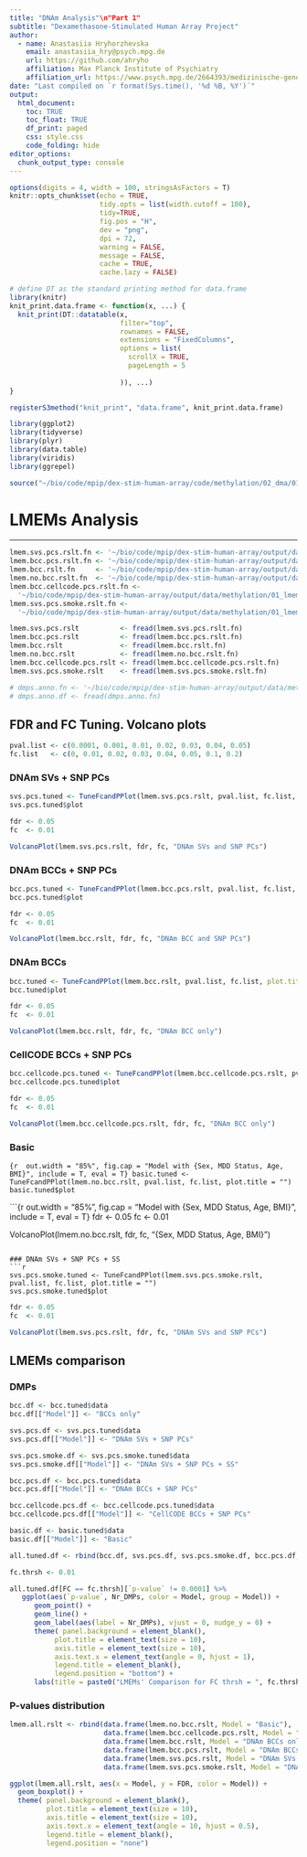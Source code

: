 ```yaml
---
title: "DNAm Analysis"\n"Part 1"
subtitle: "Dexamethasone-Stimulated Human Array Project"
author: 
  - name: Anastasiia Hryhorzhevska
    email: anastasiia_hry@psych.mpg.de
    url: https://github.com/ahryho
    affiliation: Max Planck Institute of Psychiatry
    affiliation_url: https://www.psych.mpg.de/2664393/medizinische-genomforschung
date: "Last compiled on `r format(Sys.time(), '%d %B, %Y')`"
output:
  html_document:
    toc: TRUE
    toc_float: TRUE
    df_print: paged
    css: style.css
    code_folding: hide
editor_options: 
  chunk_output_type: console
---
```

```r
options(digits = 4, width = 100, stringsAsFactors = T)
knitr::opts_chunk$set(echo = TRUE,
                      tidy.opts = list(width.cutoff = 100),
                      tidy=TRUE,
                      fig.pos = "H",
                      dev = "png",
                      dpi = 72,
                      warning = FALSE, 
                      message = FALSE, 
                      cache = TRUE, 
                      cache.lazy = FALSE)

# define DT as the standard printing method for data.frame
library(knitr)
knit_print.data.frame <- function(x, ...) {
  knit_print(DT::datatable(x,
                           filter="top",
                           rownames = FALSE,
                           extensions = "FixedColumns",
                           options = list(
                             scrollX = TRUE,
                             pageLength = 5
                             
                           )), ...)
}

registerS3method("knit_print", "data.frame", knit_print.data.frame)

library(ggplot2)
library(tidyverse)
library(plyr)
library(data.table)
library(viridis)
library(ggrepel)
```

```r
source("~/bio/code/mpip/dex-stim-human-array/code/methylation/02_dma/01_dmp/funcitons.R")
```

# LMEMs Analysis
***

```r
lmem.svs.pcs.rslt.fn <- '~/bio/code/mpip/dex-stim-human-array/output/data/methylation/01_lmem_dnam/dnam_lmem_svs_pcs_rslt.txt'
lmem.bcc.pcs.rslt.fn <- '~/bio/code/mpip/dex-stim-human-array/output/data/methylation/01_lmem_dnam/dnam_lmem_bcc_pcs_rslt.txt'
lmem.bcc.rslt.fn     <- '~/bio/code/mpip/dex-stim-human-array/output/data/methylation/01_lmem_dnam/dnam_lmem_bcc_rslt.txt'
lmem.no.bcc.rslt.fn  <- '~/bio/code/mpip/dex-stim-human-array/output/data/methylation/01_lmem_dnam/dnam_lmem_no_bcc_rslt.txt'
lmem.bcc.cellcode.pcs.rslt.fn <- 
  '~/bio/code/mpip/dex-stim-human-array/output/data/methylation/01_lmem_dnam/dnam_lmem_bcc_cellcode_pcs_rslt.txt'
lmem.svs.pcs.smoke.rslt.fn <- 
  '~/bio/code/mpip/dex-stim-human-array/output/data/methylation/01_lmem_dnam/dnam_lmem_svs_pcs_smoke_rslt.txt'

lmem.svs.pcs.rslt          <- fread(lmem.svs.pcs.rslt.fn)
lmem.bcc.pcs.rslt          <- fread(lmem.bcc.pcs.rslt.fn)
lmem.bcc.rslt              <- fread(lmem.bcc.rslt.fn)
lmem.no.bcc.rslt           <- fread(lmem.no.bcc.rslt.fn)
lmem.bcc.cellcode.pcs.rslt <- fread(lmem.bcc.cellcode.pcs.rslt.fn)
lmem.svs.pcs.smoke.rslt    <- fread(lmem.svs.pcs.smoke.rslt.fn)

# dmps.anno.fn <- '~/bio/code/mpip/dex-stim-human-array/output/data/methylation/02_dmp/dmps_annotated.csv'
# dmps.anno.df <- fread(dmps.anno.fn)
```

## FDR and FC Tuning. Volcano plots {.tabset .tabset-fade .tabset-pills}

```r
pval.list <- c(0.0001, 0.001, 0.01, 0.02, 0.03, 0.04, 0.05)
fc.list   <- c(0, 0.01, 0.02, 0.03, 0.04, 0.05, 0.1, 0.2)
```

### DNAm SVs + SNP PCs
```r
svs.pcs.tuned <- TuneFcandPPlot(lmem.svs.pcs.rslt, pval.list, fc.list, plot.title = "")
svs.pcs.tuned$plot
```

```r
fdr <- 0.05
fc  <- 0.01

VolcanoPlot(lmem.svs.pcs.rslt, fdr, fc, "DNAm SVs and SNP PCs")
```

### DNAm BCCs + SNP PCs
```r
bcc.pcs.tuned <- TuneFcandPPlot(lmem.bcc.pcs.rslt, pval.list, fc.list, plot.title = "")
bcc.pcs.tuned$plot
```

```r
fdr <- 0.05
fc  <- 0.01

VolcanoPlot(lmem.bcc.rslt, fdr, fc, "DNAm BCC and SNP PCs")
```

### DNAm BCCs
```r
bcc.tuned <- TuneFcandPPlot(lmem.bcc.rslt, pval.list, fc.list, plot.title = "")
bcc.tuned$plot
```

```r
fdr <- 0.05
fc  <- 0.01

VolcanoPlot(lmem.bcc.rslt, fdr, fc, "DNAm BCC only")
```

### CellCODE BCCs + SNP PCs
```r
bcc.cellcode.pcs.tuned <- TuneFcandPPlot(lmem.bcc.cellcode.pcs.rslt, pval.list, fc.list, plot.title = "")
bcc.cellcode.pcs.tuned$plot
```

```r
fdr <- 0.05
fc  <- 0.01

VolcanoPlot(lmem.bcc.cellcode.pcs.rslt, fdr, fc, "DNAm BCC only")
```

### Basic
```{r  out.width = "85%", fig.cap = "Model with {Sex, MDD Status, Age, BMI}", include = T, eval = T}
basic.tuned <- TuneFcandPPlot(lmem.no.bcc.rslt, pval.list, fc.list, plot.title = "")
basic.tuned$plot
```

```{r out.width = "85%", fig.cap = "Model with {Sex, MDD Status, Age, BMI}", include = T, eval = T}
fdr <- 0.05
fc  <- 0.01

VolcanoPlot(lmem.no.bcc.rslt, fdr, fc, "{Sex, MDD Status, Age, BMI}")
```

### DNAm SVs + SNP PCs + SS
```r
svs.pcs.smoke.tuned <- TuneFcandPPlot(lmem.svs.pcs.smoke.rslt, pval.list, fc.list, plot.title = "")
svs.pcs.smoke.tuned$plot
```

```r
fdr <- 0.05
fc  <- 0.01

VolcanoPlot(lmem.svs.pcs.rslt, fdr, fc, "DNAm SVs and SNP PCs")
```

## LMEMs comparison{.tabset .tabset-fade .tabset-pills}

### DMPs
```r
bcc.df <- bcc.tuned$data
bcc.df[["Model"]] <- "BCCs only"

svs.pcs.df <- svs.pcs.tuned$data
svs.pcs.df[["Model"]] <- "DNAm SVs + SNP PCs"

svs.pcs.smoke.df <- svs.pcs.smoke.tuned$data
svs.pcs.smoke.df[["Model"]] <- "DNAm SVs + SNP PCs + SS"

bcc.pcs.df <- bcc.pcs.tuned$data
bcc.pcs.df[["Model"]] <- "DNAm BCCs + SNP PCs"

bcc.cellcode.pcs.df <- bcc.cellcode.pcs.tuned$data
bcc.cellcode.pcs.df[["Model"]] <- "CellCODE BCCs + SNP PCs"

basic.df <- basic.tuned$data
basic.df[["Model"]] <- "Basic"

all.tuned.df <- rbind(bcc.df, svs.pcs.df, svs.pcs.smoke.df, bcc.pcs.df, bcc.cellcode.pcs.df, basic.df) %>% setDT()

fc.thrsh <- 0.01

all.tuned.df[FC == fc.thrsh][`p-value` != 0.0001] %>% 
   ggplot(aes(`p-value`, Nr_DMPs, color = Model, group = Model)) + 
      geom_point() + 
      geom_line() +
      geom_label(aes(label = Nr_DMPs), vjust = 0, nudge_y = 0) +
      theme( panel.background = element_blank(),
           plot.title = element_text(size = 10),
           axis.title = element_text(size = 10),
           axis.text.x = element_text(angle = 0, hjust = 1), 
           legend.title = element_blank(),
           legend.position = "bottom") +
      labs(title = paste0("LMEMs' Comparison for FC thrsh = ", fc.thrsh), y = "Number of DMPs", x = "FDR BH")

```

### P-values distribution
```r
lmem.all.rslt <- rbind(data.frame(lmem.no.bcc.rslt, Model = "Basic"),
                       data.frame(lmem.bcc.cellcode.pcs.rslt, Model = "CellCODE BCCs + SNP PCs"),
                       data.frame(lmem.bcc.rslt, Model = "DNAm BCCs only"),
                       data.frame(lmem.bcc.pcs.rslt, Model = "DNAm BCCs + SNP PCs"),
                       data.frame(lmem.svs.pcs.rslt, Model = "DNAm SVs + SNP PCs"),
                       data.frame(lmem.svs.pcs.smoke.rslt, Model = "DNAm SVs + SNP PCs + SS"))

ggplot(lmem.all.rslt, aes(x = Model, y = FDR, color = Model)) +
  geom_boxplot() +
  theme( panel.background = element_blank(),
         plot.title = element_text(size = 10),
         axis.title = element_text(size = 10),
         axis.text.x = element_text(angle = 10, hjust = 0.5), 
         legend.title = element_blank(),
         legend.position = "none")

```
<!-- # Combine -->

<!-- ```{r child = c('02_lmem_svs_pcs_rslt_analysis.Rmd')} -->
<!-- ``` -->